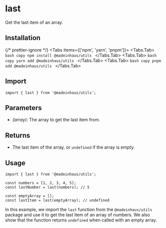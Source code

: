 # last

Get the last item of an array.

## Installation


{/* prettier-ignore */}
<Tabs items={['npm', 'yarn', 'pnpm']}>
    <Tabs.Tab>
        ```bash copy
        npm install @madeinhaus/utils
        ```
    </Tabs.Tab>
    <Tabs.Tab>
        ```bash copy
        yarn add @madeinhaus/utils
        ```
    </Tabs.Tab>
    <Tabs.Tab>
        ```bash copy
        pnpm add @madeinhaus/utils
        ```
    </Tabs.Tab>
</Tabs>

## Import

```tsx copy
import { last } from '@madeinhaus/utils';
```

## Parameters

- _(array)_: The array to get the last item from.

## Returns

- The last item of the array, or `undefined` if the array is empty.

## Usage

```tsx copy showLineNumbers
import { last } from '@madeinhaus/utils';

const numbers = [1, 2, 3, 4, 5];
const lastNumber = last(numbers); // 5

const emptyArray = [];
const lastItem = last(emptyArray); // undefined
```

In this example, we import the `last` function from the `@madeinhaus/utils` package and use it to get the last item of an array of numbers. We also show that the function returns `undefined` when called with an empty array.
